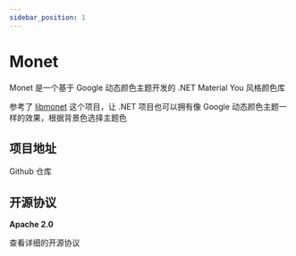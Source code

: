 ```yaml
---
sidebar_position: 1
---
```



# Monet

Monet 是一个基于 Google 动态颜色主题开发的 .NET Material You 风格颜色库

参考了 [libmonet](https://cs.android.com/android/platform/superproject/main/+/main:external/libmonet) 这个项目，让 .NET 项目也可以拥有像 Google 动态颜色主题一样的效果，根据背景色选择主题色

## 项目地址

<Link className="button button--primary button--lg" to="https://github.com/Lunova-Studio/Monet" style={{ height: 47, marginBottom: 20}}>
    Github 仓库
</Link>

## 开源协议

**Apache 2.0**

<Link className="button button--primary button--lg" to="https://github.com/Lunova-Studio/WonderLab.Override/blob/master/LICENSE" style={{ height: 47, marginBottom: 20}}>
    查看详细的开源协议
</Link>